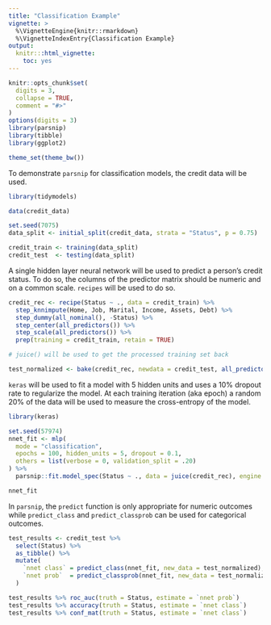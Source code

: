 ```yaml
---
title: "Classification Example"
vignette: >
  %\VignetteEngine{knitr::rmarkdown}
  %\VignetteIndexEntry{Classification Example}
output:
  knitr:::html_vignette:
    toc: yes
---
```

  
```r
knitr::opts_chunk$set(
  digits = 3,
  collapse = TRUE,
  comment = "#>"
)
options(digits = 3)
library(parsnip)
library(tibble)
library(ggplot2)

theme_set(theme_bw())
```

To demonstrate `parsnip` for classification models, the credit data will be used. 

```r
library(tidymodels)

data(credit_data)

set.seed(7075)
data_split <- initial_split(credit_data, strata = "Status", p = 0.75)

credit_train <- training(data_split)
credit_test  <- testing(data_split)
```

A single hidden layer neural network will be used to predict a person's credit status. To do so, the columns of the predictor matrix should be numeric and on a common scale. `recipes` will be used to do so.  

```r
credit_rec <- recipe(Status ~ ., data = credit_train) %>%
  step_knnimpute(Home, Job, Marital, Income, Assets, Debt) %>%
  step_dummy(all_nominal(), -Status) %>%
  step_center(all_predictors()) %>%
  step_scale(all_predictors()) %>%
  prep(training = credit_train, retain = TRUE)

# juice() will be used to get the processed training set back

test_normalized <- bake(credit_rec, newdata = credit_test, all_predictors())
```

`keras` will be used to fit a model with 5 hidden units and uses a 10% dropout rate to regularize the model. At each training iteration (aka epoch) a random 20% of the data will be used to measure the cross-entropy of the model. 

```r
library(keras)

set.seed(57974)
nnet_fit <- mlp(
  mode = "classification", 
  epochs = 100, hidden_units = 5, dropout = 0.1, 
  others = list(verbose = 0, validation_split = .20)
) %>%
  parsnip::fit.model_spec(Status ~ ., data = juice(credit_rec), engine = "keras")

nnet_fit
```

In `parsnip`, the `predict` function is only appropriate for numeric outcomes while `predict_class` and `predict_classprob` can be used for categorical outcomes.  


```r
test_results <- credit_test %>%
  select(Status) %>%
  as_tibble() %>%
  mutate(
    `nnet class` = predict_class(nnet_fit, new_data = test_normalized),
    `nnet prob`  = predict_classprob(nnet_fit, new_data = test_normalized) %>% pull(good)
  )

test_results %>% roc_auc(truth = Status, estimate = `nnet prob`)
test_results %>% accuracy(truth = Status, estimate = `nnet class`)
test_results %>% conf_mat(truth = Status, estimate = `nnet class`)
```